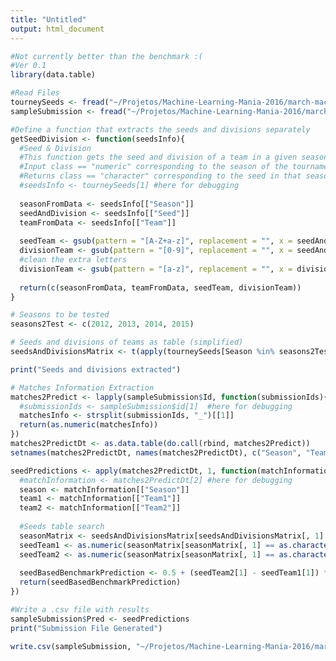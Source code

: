 ```yaml
---
title: "Untitled"
output: html_document
---
```


```r
#Not currently better than the benchmark :(
#Ver 0.1
library(data.table)

#Read Files
tourneySeeds <- fread("~/Projetos/Machine-Learning-Mania-2016/march-machine-learning-mania-2016-v1/TourneySeeds.csv")
sampleSubmission <- fread("~/Projetos/Machine-Learning-Mania-2016/march-machine-learning-mania-2016-v1/SampleSubmission.csv")

#Define a function that extracts the seeds and divisions separately
getSeedDivision <- function(seedsInfo){
  #Seed & Division 
  #This function gets the seed and division of a team in a given season
  #Input class == "numeric" corresponding to the season of the tournament and the team unique ID
  #Returns class == "character" corresponding to the seed in that season and the division assigned in the tourney
  #seedsInfo <- tourneySeeds[1] #here for debugging
  
  seasonFromData <- seedsInfo[["Season"]]
  seedAndDivision <- seedsInfo[["Seed"]]
  teamFromData <- seedsInfo[["Team"]]
  
  seedTeam <- gsub(pattern = "[A-Z+a-z]", replacement = "", x = seedAndDivision)
  divisionTeam <- gsub(pattern = "[0-9]", replacement = "", x = seedAndDivision)
  #clean the extra letters
  divisionTeam <- gsub(pattern = "[a-z]", replacement = "", x = divisionTeam)  
  
  return(c(seasonFromData, teamFromData, seedTeam, divisionTeam))
}

# Seasons to be tested
seasons2Test <- c(2012, 2013, 2014, 2015)

# Seeds and divisions of teams as table (simplified)
seedsAndDivisionsMatrix <- t(apply(tourneySeeds[Season %in% seasons2Test], 1, getSeedDivision))

print("Seeds and divisions extracted")

# Matches Information Extraction
matches2Predict <- lapply(sampleSubmission$Id, function(submissionIds){
  #submissionIds <- sampleSubmission$id[1]  #here for debugging
  matchesInfo <- strsplit(submissionIds, "_")[[1]]
  return(as.numeric(matchesInfo))
})
matches2PredictDt <- as.data.table(do.call(rbind, matches2Predict))
setnames(matches2PredictDt, names(matches2PredictDt), c("Season", "Team1", "Team2"))

seedPredictions <- apply(matches2PredictDt, 1, function(matchInformation){
  #matchInformation <- matches2PredictDt[2] #here for debugging
  season <- matchInformation[["Season"]]
  team1 <- matchInformation[["Team1"]]
  team2 <- matchInformation[["Team2"]]
  
  #Seeds table search 
  seasonMatrix <- seedsAndDivisionsMatrix[seedsAndDivisionsMatrix[, 1] == season, -1]
  seedTeam1 <- as.numeric(seasonMatrix[seasonMatrix[, 1] == as.character(team1), 2])
  seedTeam2 <- as.numeric(seasonMatrix[seasonMatrix[, 1] == as.character(team2), 2])
  
  seedBasedBenchmarkPrediction <- 0.5 + (seedTeam2[1] - seedTeam1[1]) * 0.030975   
  return(seedBasedBenchmarkPrediction)
})

#Write a .csv file with results
sampleSubmission$Pred <- seedPredictions
print("Submission File Generated")

write.csv(sampleSubmission, "~/Projetos/Machine-Learning-Mania-2016/march-machine-learning-mania-2016-v1/SeedBenchmark.csv", row.names = FALSE)
```

